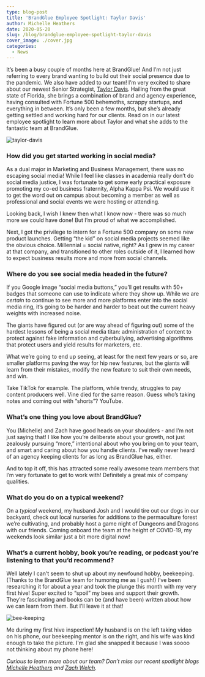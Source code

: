 ```yaml
---
type: blog-post
title: 'BrandGlue Employee Spotlight: Taylor Davis'
author: Michelle Heathers
date: 2020-05-20
slug: /blog/brandglue-employee-spotlight-taylor-davis
cover_image: ./cover.jpg
categories:
  - News
---
```


It’s been a busy couple of months here at BrandGlue! And I’m not just referring to every brand wanting to build out their social presence due to the pandemic. We also have added to our team! I’m very excited to share about our newest Senior Strategist, [Taylor Davis][1]. Hailing from the great state of Florida, she brings a combination of brand and agency experience, having consulted with Fortune 500 behemoths, scrappy startups, and everything in between. It’s only been a few months, but she’s already getting settled and working hard for our clients. Read on in our latest employee spotlight to learn more about Taylor and what she adds to the fantastic team at BrandGlue.

![taylor-davis](./cover.jpg)

### How did you get started working in social media?

As a dual major in Marketing and Business Management, there was no escaping social media! While I feel like classes in academia really don’t do social media justice, I was fortunate to get some early practical exposure promoting my co-ed business fraternity, Alpha Kappa Psi. We would use it to get the word out on campus about becoming a member as well as professional and social events we were hosting or attending.

Looking back, I wish I knew then what I know now - there was so much more we could have done! But I’m proud of what we accomplished.

Next, I got the privilege to intern for a Fortune 500 company on some new product launches. Getting “the kid” on social media projects seemed like the obvious choice. Millennial = social native, right? As I grew in my career at that company, and transitioned to other roles outside of it, I learned how to expect business results more and more from social channels.

### Where do you see social media headed in the future?

If you Google image “social media buttons,” you’ll get results with 50+ badges that someone can use to indicate where they show up. While we are _certain_ to continue to see more and more platforms enter into the social media ring, it’s going to be harder and harder to beat out the current heavy weights with increased noise.

The giants have figured out (or are way ahead of figuring out) some of the hardest lessons of being a social media titan: administration of content to protect against fake information and cyberbullying, advertising algorithms that protect users and yield results for marketers, etc.

What we’re going to end up seeing, at least for the next few years or so, are smaller platforms paving the way for hip new features, but the giants will learn from their mistakes, modify the new feature to suit their own needs, and win.

Take TikTok for example. The platform, while trendy, struggles to pay content producers well. Vine died for the same reason. Guess who’s taking notes and coming out with “shorts”? YouTube.

### What’s one thing you love about BrandGlue?

You (Michelle) and Zach have good heads on your shoulders - and I’m not just saying that! I like how you’re deliberate about your growth, not just zealously pursuing “more,” intentional about who you bring on to your team, and smart and caring about how you handle clients. I’ve really never heard of an agency keeping clients for as long as BrandGlue has, either.

And to top it off, this has attracted some really awesome team members that I’m very fortunate to get to work with! Definitely a great mix of company qualities.

### What do you do on a typical weekend?

On a _typical_ weekend, my husband Josh and I would tire out our dogs in our backyard, check out local nurseries for additions to the permaculture forest we’re cultivating, and probably host a game night of Dungeons and Dragons with our friends. Coming onboard the team at the height of COVID-19, my weekends look similar just a bit more digital now!

### What’s a current hobby, book you’re reading, or podcast you’re listening to that you’d recommend?

Well lately I can’t seem to shut up about my newfound hobby, beekeeping. (Thanks to the BrandGlue team for humoring me as I gush!) I’ve been researching it for about a year and took the plunge this month with my very first hive! Super excited to “spoil” my bees and support their growth. They’re fascinating and books can be (and have been) written about how we can learn from them. But I’ll leave it at that!

![bee-keeping](./beekeeping.jpg)

Me during my first hive inspection! My husband is on the left taking video on his phone, our beekeeping mentor is on the right, and his wife was kind enough to take the picture. I'm glad she snapped it because I was soooo not thinking about my phone here!

_Curious to learn more about our team? Don’t miss our recent spotlight blogs_ [_Michelle Heathers_][2] _and_ [_Zach Welch_][3]_._

[1]: https://www.linkedin.com/in/taylorlynnedavis/
[2]: https://brandglue.com/blog/brandglue-employee-spotlight-michelle-heathers
[3]: https://brandglue.com/blog/brandglue-employee-spotlight-zach-welch
